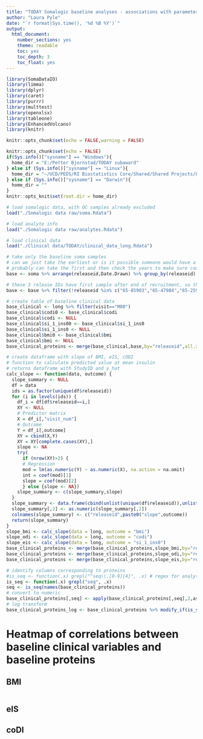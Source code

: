 ```yaml
---
title: "TODAY Somalogic baseline analyses - associations with parameters of insulin sensitivity"
author: "Laura Pyle"
date: "`r format(Sys.time(), '%d %B %Y')`"
output:
  html_document:
    number_sections: yes
    theme: readable
    toc: yes
    toc_depth: 3
    toc_float: yes
---
```


```r
library(SomaDataIO)
library(limma)
library(dplyr)
library(caret)
library(purrr)
library(multtest)
library(openxlsx)
library(tableone)
library(EnhancedVolcano)
library(knitr)

knitr::opts_chunk$set(echo = FALSE,warning = FALSE)

knitr::opts_chunk$set(echo = FALSE)
if(Sys.info()["sysname"] == "Windows"){
  home_dir = "E:/Petter Bjornstad/TODAY subaward"
} else if (Sys.info()["sysname"] == "Linux"){
  home_dir = "~/UCD/PEDS/RI Biostatistics Core/Shared/Shared Projects/Laura/Peds Endo/Petter Bjornstad/TODAY subaward/"
} else if (Sys.info()["sysname"] == "Darwin"){
  home_dir = ""
}
knitr::opts_knit$set(root.dir = home_dir)
```

```r
# load somalogic data, with QC samples already excluded
load("./Somalogic data raw/soma.Rdata")

# load analyte info
load("./Somalogic data raw/analytes.Rdata")

# load clinical data
load("./Clinical data/TODAY/clinical_data_long.Rdata")

# take only the baseline soma samples
# can we just take the earliest or is it possible someone would have a follow-up sample but not baseline?
# probably can take the first and then check the years to make sure compatible with TODAY
base <- soma %>% arrange(releaseid,Date.Drawn) %>% group_by(releaseid) %>% filter(row_number()==1)

# these 3 release IDs have first sample after end of recruitment, so they must be missing the baseline visit
base <- base %>% filter(!releaseid %in% c("65-85903","65-47984","65-25901"))

# create table of baseline clinical data
base_clinical <- long %>% filter(visit=="M00")
base_clinical$codi0 <- base_clinical$codi
base_clinical$codi <- NULL
base_clinical$si_1_ins00 <- base_clinical$si_1_ins0
base_clinical$si_1_ins0 <- NULL
base_clinical$bmi0 <- base_clinical$bmi
base_clinical$bmi <- NULL
base_clinical_proteins <- merge(base_clinical,base,by="releaseid",all.x=F,all.y=T)

# create dataframe with slope of BMI, eIS, cODI
# function to calculate predicted value at mean insulin
# returns dataframe with StudyID and y_hat
calc_slope <- function(data, outcome) {
  slope_summary <- NULL
  df = data
  ids = as.factor(unique(df$releaseid))
  for (i in levels(ids)) {
    df_i = df[df$releaseid==i,]
    XY <- NULL
    # Predictor matrix
    X = df_i[,"visit_num"]
    # Outcome
    Y = df_i[,outcome]
    XY = cbind(X,Y)
    XY = XY[complete.cases(XY),]
    slope <- NA
    try(
      if (nrow(XY)>2) {
      # Regression 
      mod = lm(as.numeric(Y) ~ as.numeric(X), na.action = na.omit)
      int = coef(mod)[1]
      slope = coef(mod)[2]
      } else {slope <- NA})
    slope_summary <- c(slope_summary,slope)
  }
  slope_summary <- data.frame(cbind(unlist(unique(df$releaseid)),unlist(slope_summary)))
  slope_summary[,2] <- as.numeric(slope_summary[,2])
  colnames(slope_summary) <- c("releaseid",paste0("slope",outcome))
  return(slope_summary)
}
slope_bmi <- calc_slope(data = long, outcome = "bmi")
slope_odi <- calc_slope(data = long, outcome = "codi")
slope_eis <- calc_slope(data = long, outcome = "si_1_ins0")
base_clinical_proteins <- merge(base_clinical_proteins,slope_bmi,by="releaseid",all.x=F,all.y = F)
base_clinical_proteins <- merge(base_clinical_proteins,slope_odi,by="releaseid",all.x=F,all.y = F)
base_clinical_proteins <- merge(base_clinical_proteins,slope_eis,by="releaseid",all.x=F,all.y = F)

# identify columns corresponding to proteins
#is_seq <- function(.x) grepl("^seq\\.[0-9]{4}", .x) # regex for analytes
is_seq <- function(.x) grepl("seq", .x)
seq <- is_seq(names(base_clinical_proteins))
# convert to numeric
base_clinical_proteins[,seq] <- apply(base_clinical_proteins[,seq],2,as.numeric)
# log transform
base_clinical_proteins_log <- base_clinical_proteins %>% modify_if(is_seq(names(.)), log)
```

# Heatmap of correlations between baseline clinical variables and baseline proteins

## BMI

```r
```

## eIS

## coDI